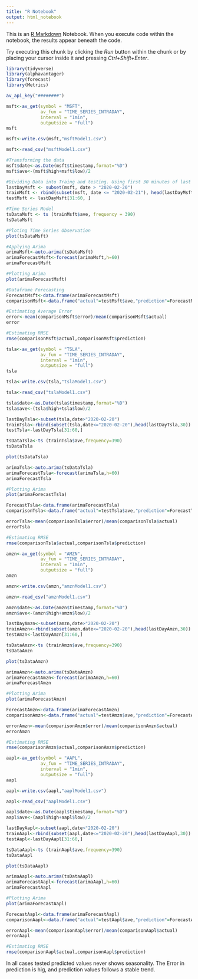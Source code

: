 ---
title: "R Notebook"
output: html_notebook
---

This is an [R Markdown](http://rmarkdown.rstudio.com) Notebook. When you execute code within the notebook, the results appear beneath the code. 

Try executing this chunk by clicking the *Run* button within the chunk or by placing your cursor inside it and pressing *Ctrl+Shift+Enter*. 

```{r}
library(tidyverse)
library(alphavantager)
library(forecast)
library(Metrics)
```
```{r}
av_api_key("########")
```
```{r}
msft<-av_get(symbol = "MSFT",
             av_fun = "TIME_SERIES_INTRADAY",
             interval = "1min",
             outputsize = "full")
msft
```
```{r}
msft<-write.csv(msft,"msftModel1.csv")
```
```{r}
msft<-read_csv("msftModel1.csv")
```


```{r}
#Transforming the data
msft$date<-as.Date(msft$timestamp,format="%D")
msft$ave<-(msft$high+msft$low)/2
```

```{r}
#Dividing Data into Traing and testing. Using first 30 minutes of last day as part of the training, this way the gap for after hours is avoided.
lastDayMsft <- subset(msft, date > "2020-02-20")
trainMsft <- rbind(subset(msft, date <= "2020-02-21"), head(lastDayMsft, 30))
testMsft <- lastDayMsft[31:60, ]
```
```{r}
#Time Series Model
tsDataMsft <- ts (trainMsft$ave, frequency = 390)
tsDataMsft
```
```{r}
#Ploting Time Series Observation
plot(tsDataMsft)
```

```{r}
#Applying Arima
arimaMsft<-auto.arima(tsDataMsft)
arimaForecastMsft<-forecast(arimaMsft,h=60)
arimaForecastMsft
```
```{r}
#Plotting Arima
plot(arimaForecastMsft)
```

```{r}
#Dataframe Forecasting
ForecastMsft<-data.frame(arimaForecastMsft)
comparisonMsft<-data.frame("actual"=testMsft$ave,"prediction"=ForecastMsft$Point.Forecast,"error"=ForecastMsft$Point-testMsft$ave)
```
```{r}
#Estimating Average Error
error<-mean(comparisonMsft$error)/mean(comparisonMsft$actual)
error
```
```{r}
#Estimating RMSE
rmse(comparisonMsft$actual,comparisonMsft$prediction)
```

```{r}
tsla<-av_get(symbol = "TSLA",
             av_fun = "TIME_SERIES_INTRADAY",
             interval = "1min",
             outputsize = "full")
tsla
```
```{r}
tsla<-write.csv(tsla,"tslaModel1.csv")
```
```{r}
tsla<-read_csv("tslaModel1.csv")
```
```{r}
tsla$date<-as.Date(tsla$timestamp,format="%D")
tsla$ave<-(tsla$high+tsla$low)/2
```

```{r}
lastDayTsla<-subset(tsla,date>"2020-02-20")
trainTsla<-rbind(subset(tsla,date<="2020-02-20"),head(lastDayTsla,30))
testTsla<-lastDayTsla[31:60,]
```
```{r}
tsDataTsla<-ts (trainTsla$ave,frequency=390)
tsDataTsla
```
```{r}
plot(tsDataTsla)
```
```{r}
arimaTsla<-auto.arima(tsDataTsla)
arimaForecastTsla<-forecast(arimaTsla,h=60)
arimaForecastTsla
```
```{r}
#Plotting Arima
plot(arimaForecastTsla)
```
```{r}
ForecastTsla<-data.frame(arimaForecastTsla)
comparisonTsla<-data.frame("actual"=testTsla$ave,"prediction"=ForecastTsla$Point.Forecast,"error"=ForecastTsla$Point-testTsla$ave)
```
```{r}
errorTsla<-mean(comparisonTsla$error)/mean(comparisonTsla$actual)
errorTsla
```
```{r}
#Estimating RMSE
rmse(comparisonTsla$actual,comparisonTsla$prediction)
```
```{r}
amzn<-av_get(symbol = "AMZN",
             av_fun = "TIME_SERIES_INTRADAY",
             interval = "1min",
             outputsize = "full")
amzn
```
```{r}
amzn<-write.csv(amzn,"amznModel1.csv")
```
```{r}
amzn<-read_csv("amznModel1.csv")
```
```{r}
amzn$date<-as.Date(amzn$timestamp,format="%D")
amzn$ave<-(amzn$high+amzn$low)/2
```

```{r}
lastDayAmzn<-subset(amzn,date>"2020-02-20")
trainAmzn<-rbind(subset(amzn,date<="2020-02-20"),head(lastDayAmzn,30))
testAmzn<-lastDayAmzn[31:60,]
```
```{r}
tsDataAmzn<-ts (trainAmzn$ave,frequency=390)
tsDataAmzn
```
```{r}
plot(tsDataAmzn)
```
```{r}
arimaAmzn<-auto.arima(tsDataAmzn)
arimaForecastAmzn<-forecast(arimaAmzn,h=60)
arimaForecastAmzn
```
```{r}
#Plotting Arima
plot(arimaForecastAmzn)
```
```{r}
ForecastAmzn<-data.frame(arimaForecastAmzn)
comparisonAmzn<-data.frame("actual"=testAmzn$ave,"prediction"=ForecastAmzn$Point.Forecast,"error"=ForecastAmzn$Point-testAmzn$ave)
```
```{r}
errorAmzn<-mean(comparisonAmzn$error)/mean(comparisonAmzn$actual)
errorAmzn
```
```{r}
#Estimating RMSE
rmse(comparisonAmzn$actual,comparisonAmzn$prediction)
```
```{r}
aapl<-av_get(symbol = "AAPL",
             av_fun = "TIME_SERIES_INTRADAY",
             interval = "1min",
             outputsize = "full")
aapl
```
```{r}
aapl<-write.csv(aapl,"aaplModel1.csv")
```
```{r}
aapl<-read_csv("aaplModel1.csv")
```
```{r}
aapl$date<-as.Date(aapl$timestamp,format="%D")
aapl$ave<-(aapl$high+aapl$low)/2
```

```{r}
lastDayAapl<-subset(aapl,date>"2020-02-20")
trainAapl<-rbind(subset(aapl,date<="2020-02-20"),head(lastDayAapl,30))
testAapl<-lastDayAapl[31:60,]
```
```{r}
tsDataAapl<-ts (trainAapl$ave,frequency=390)
tsDataAapl
```
```{r}
plot(tsDataAapl)
```
```{r}
arimaAapl<-auto.arima(tsDataAapl)
arimaForecastAapl<-forecast(arimaAapl,h=60)
arimaForecastAapl
```
```{r}
#Plotting Arima
plot(arimaForecastAapl)
```
```{r}
ForecastAapl<-data.frame(arimaForecastAapl)
comparisonAapl<-data.frame("actual"=testAapl$ave,"prediction"=ForecastAapl$Point.Forecast,"error"=ForecastAapl$Point-testAapl$ave)
```
```{r}
errorAapl<-mean(comparisonAapl$error)/mean(comparisonAapl$actual)
errorAapl
```
```{r}
#Estimating RMSE
rmse(comparisonAapl$actual,comparisonAapl$prediction)
```
In all cases tested predicted values never shows seasonality. The Error in prediction is hig, and prediction values follows a stable trend.